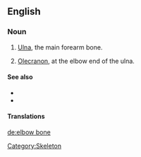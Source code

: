 ==English==

===Noun===
{{en-noun|sg=[[elbow]] [[bone]]}}

# {{anatomy}} [[ulna|Ulna]], the main forearm bone.
# {{anatomy}} [[olecranon|Olecranon]], at the elbow end of the ulna.

====See also====
*{{pedia|Ulna}}
*{{pedia|Olecranon}}

====Translations====
{{trans-see|ulna}}

{{trans-see|olecranon}}

[[Category:Skeleton]]

[[de:elbow bone]]